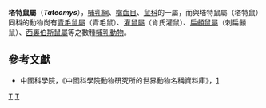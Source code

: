{{Automatic taxobox
| taxon = Tateomys
| image = 
| image_caption = 
| authority = Musser, 1969
}}

'''塔特鼠屬'''（'''''Tateomys'''''），[[哺乳綱|哺乳綱]]、[[囓齒目|囓齒目]]、[[鼠科|鼠科]]的一屬，而與塔特鼠屬（塔特鼠）同科的動物尚有[[青毛鼠屬|青毛鼠屬]]（青毛鼠）、[[灌鼠屬|灌鼠屬]]（肯氏灌鼠）、[[扁顱鼠屬|扁顱鼠屬]]（刺扁顱鼠）、[[西裏伯斯鼠屬|西裏伯斯鼠屬]]等之數種[[哺乳動物|哺乳動物]]。

==參考文獻==
*中國科學院，《中國科學院動物研究所的世界動物名稱資料庫》，[https://web.archive.org/web/20050718232917/http://vzd.brim.ac.cn/division/fauna/index.asp]

{{Taxonbar|from=Q432458}}

[[Category:鼠亚科|T]]
[[Category:1969年描述的分类群|T]]